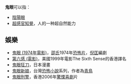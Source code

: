 '''鬼眼'''可以指：

* [[陰陽眼|陰陽眼]]
* [[超感官知覺|超感官知覺]]，人的一种超自然能力

== 娛樂 ==

* [[鬼眼_(1974年電影)|鬼眼 (1974年電影)]]，[[邵氏|邵氏]]1974年[[恐怖片|恐怖片]]，[[倪匡|倪匡]]編劇
* [[第六感_(電影)|第六感 (電影)]]，美國1999年電影The Sixth Sense的香港譯名
* [[鬼眼狂刀|鬼眼狂刀]]，日本漫畫
* [[鬼眼新娘|鬼眼新娘]]，台灣[[恐怖小說|恐怖小說]]系列，作者為[[青鳥_(小說作家)|青鳥]]
* [[鬼眼刑警|鬼眼刑警]]，香港2006年[[驚慄喜劇|驚慄喜劇]]片

{{disambig|CAT=二字消歧義}}